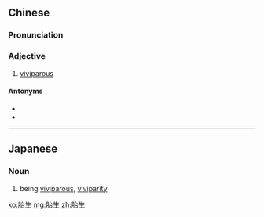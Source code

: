 ==Chinese==
{{zh-forms}}

===Pronunciation===
{{zh-pron
|m=tāishēng
|c=toi1 sang1
|cat=a
}}

===Adjective===
{{zh-adj}}

# {{lb|zh|zoology}} [[viviparous]]

====Antonyms====
* {{zh-l|卵生}}
* {{zh-l|卵胎生}}

----

==Japanese==
{{ja-kanjitab|たい|せい|yomi=o}}

===Noun===
{{ja-noun|たいせい}}

# being [[viviparous]], [[viviparity]]

[[ko:胎生]]
[[mg:胎生]]
[[zh:胎生]]